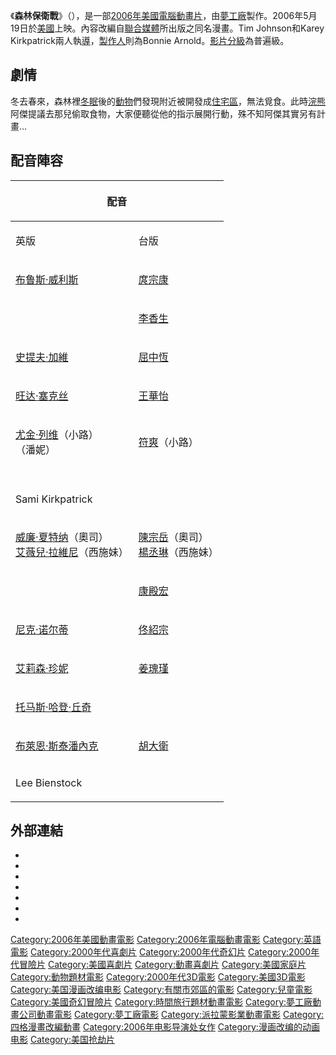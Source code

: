 {{noteTA
|G1=Show
|G2=Movie
|G3=DreamWorks
}}
{{Infobox film
| name               = 森林保衛戰
| original_name      = ''Over the Hedge''
| image              = Over-the-Hedge-Posters.jpg
| caption            = 電影海報
| director           = Tim Johnson<br />Karey Kirkpatrick
| producer           = Bonnie Arnold
| writer             = Len Blum<br />Karey Kirkpatrick
| starring           = [[布魯斯·威利|布魯斯·威利]]<br />{{link-en|蓋瑞·桑得林|Garry Shandling}}<br />[[史提夫·卡爾|史提夫·卡爾]]<br />[[艾薇兒·拉維尼|艾薇兒·拉維尼]]<br />[[威廉·夏特纳|威廉·夏特纳]]
| music              = Rupert Gregson-Williams
| studio             = [[梦工场动画|梦工场动画]]
| distributor        = [[派拉蒙影业|派拉蒙影业]]
| released           = 2006年5月19日
| runtime            = 83分鐘
| country            = {{USA}}
| language           = [[英語|英語]]
| budget             = 8000萬美元
| gross              = 3.35億美元
| cn_name            = 篱笆墙外
| hk_name            = 4條腿拯救隊
| tw_name            = 森林保衛戰
}}

《'''森林保衛戰'''》（{{lang-en|''Over the Hedge''}}），是一部[[2006年電影列表|2006年]][[美國|美國]][[计算机动画|電腦動畫片]]，由[[夢工廠|夢工廠]]製作。2006年5月19日於[[美國|美國]]上映。內容改編自[[聯合媒體|聯合媒體]]所出版之同名漫畫。Tim Johnson和Karey Kirkpatrick兩人執[[導演|導]]，[[製作人|製作人]]則為Bonnie Arnold。[[美国电影分级制度|影片分級]]為普遍級。

== 劇情 ==
冬去春來，森林裡[[冬眠|冬眠]]後的[[動物|動物]]們發現附近被開發成[[住宅區|住宅區]]，無法覓食。此時[[浣熊|浣熊]]阿傑提議去那兒偷取食物，大家便聽從他的指示展開行動，殊不知阿傑其實另有計畫...

==配音陣容==
{| class="wikitable"
!colspan=3|配音
!rowspan=2|角色
|-
!英版
!台版
!港版
|-
|[[布鲁斯·威利斯|布鲁斯·威利斯]]
|[[庹宗康|庹宗康]]
|[[黃子華|黃子華]]
|阿傑（RJ），[[浣熊|浣熊]]
|-
|{{link-en|蓋瑞·桑得林|Garry Shandling}}
|[[李香生|李香生]]
|[[張達明_(演員)|張達明]]
|龜毛（Verne），[[龜|烏龜]]
|-
|[[史提夫·加維|史提夫·加維]]
|[[屈中恆|屈中恆]]
|[[森美|森美]]
|哈寶（Hammy），[[北美紅松鼠|北美紅松鼠]]
|-
|[[旺达·塞克丝|旺达·塞克丝]]
|[[王華怡|王華怡]]
|[[譚淑英|譚淑英]]
|史黛娜（Stella），[[臭鼬|臭鼬]]
|-
|[[尤金·列维|尤金·列维]]（小路）<br />{{link-en|凱瑟琳·奧·哈拉|Catherine O'Hara}}（潘妮）
|[[符爽|符爽]]（小路）
|
|小路（Lou）和潘妮（Penny），[[北美豪豬|北美豪豬]]
|-
|{{link-en|Shane Baumel|Shane Baumel}}<br />Sami Kirkpatrick<br />{{link-en|Madison Davenport|Madison Davenport}}
|
|
|史派克（Spike）、巴奇（Bucky）和圖里歐（Quillo），[[北美豪豬|北美豪豬]]
|-
|[[威廉·夏特纳|威廉·夏特纳]]（奧司）<br />[[艾薇兒·拉維尼|艾薇兒·拉維尼]]（西施妹）
|[[陳宗岳|陳宗岳]]（奧司）<br />[[楊丞琳|楊丞琳]]（西施妹）
|
|奧司（Ozzie）和西施妹（Heather），[[北美負鼠|北美負鼠]]
|-
|{{link-en|歐米德·吉亞李利|Omid Djalili}}
|[[康殿宏|康殿宏]]
|
|老虎（Tiger），[[波斯貓|波斯貓]]
|-
|[[尼克·诺尔蒂|尼克·诺尔蒂]]
|[[佟紹宗|佟紹宗]]
|
|文森（Vincent），[[美洲黑熊|美洲黑熊]]
|-
|[[艾莉森·珍妮|艾莉森·珍妮]]
|[[姜瑰瑾|姜瑰瑾]]
|
|葛蒂絲·夏普（Gladys Sharp），[[人類|人類]]
|-
|[[托马斯·哈登·丘奇|托马斯·哈登·丘奇]]
|
|
|除害專家杜恩（Dwayne LaFontant），[[人類|人類]]
|-
|[[布萊恩·斯泰潘內克|布萊恩·斯泰潘內克]]
|[[胡大衛|胡大衛]]
|
|（Nugent），[[羅威那|羅威那]]
|-
|Lee Bienstock<br />{{link-en|肖恩·亞茲貝克|Sean Yazbeck}}
|
|
|其他人類角色
|}

== 外部連結 ==
* {{official|http://www.overthehedgemovie.com/}}
* {{amg movie|290158}}
* {{imdb title|0327084}}
* {{douban|1437339}}
* {{rotten-tomatoes|over_the_hedge}}
* {{Mojo title|overthehedge}}
* {{metacritic film|over-the-hedge}}

{{夢工廠動畫電影}}
{{DEFAULTSORT:Over the Hedge}}
[[Category:2006年美國動畫電影|Category:2006年美國動畫電影]]
[[Category:2006年電腦動畫電影|Category:2006年電腦動畫電影]]
[[Category:英語電影|Category:英語電影]]
[[Category:2000年代喜劇片|Category:2000年代喜劇片]]
[[Category:2000年代奇幻片|Category:2000年代奇幻片]]
[[Category:2000年代冒險片|Category:2000年代冒險片]]
[[Category:美國喜劇片|Category:美國喜劇片]]
[[Category:動畫喜劇片|Category:動畫喜劇片]]
[[Category:美國家庭片|Category:美國家庭片]]
[[Category:動物題材電影|Category:動物題材電影]]
[[Category:2000年代3D電影|Category:2000年代3D電影]]
[[Category:美國3D電影|Category:美國3D電影]]
[[Category:美国漫画改编电影|Category:美国漫画改编电影]]
[[Category:有關市郊區的電影|Category:有關市郊區的電影]]
[[Category:兒童電影|Category:兒童電影]]
[[Category:美國奇幻冒險片|Category:美國奇幻冒險片]]
[[Category:時間旅行題材動畫電影|Category:時間旅行題材動畫電影]]
[[Category:夢工廠動畫公司動畫電影|Category:夢工廠動畫公司動畫電影]]
[[Category:夢工廠電影|Category:夢工廠電影]] 
[[Category:派拉蒙影業動畫電影|Category:派拉蒙影業動畫電影]]
[[Category:四格漫畫改編動畫|Category:四格漫畫改編動畫]]
[[Category:2006年电影导演处女作|Category:2006年电影导演处女作]]
[[Category:漫画改编的动画电影|Category:漫画改编的动画电影]]
[[Category:美国抢劫片|Category:美国抢劫片]]